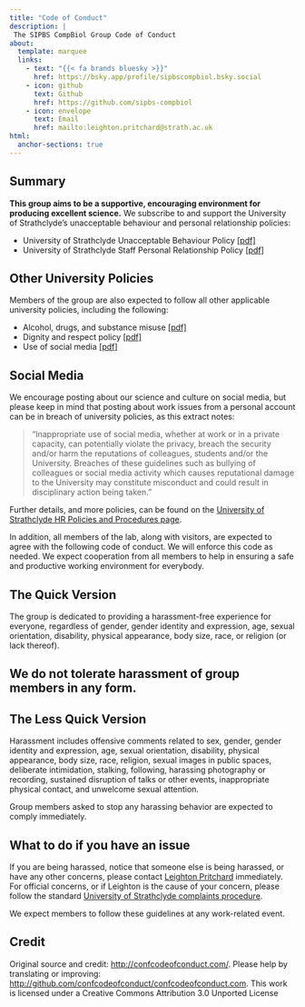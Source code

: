 ```yaml
---
title: "Code of Conduct"
description: |
 The SIPBS CompBiol Group Code of Conduct
about:
  template: marquee
  links:
    - text: "{{< fa brands bluesky >}}"
      href: https://bsky.app/profile/sipbscompbiol.bsky.social
    - icon: github
      text: Github
      href: https://github.com/sipbs-compbiol
    - icon: envelope
      text: Email
      href: mailto:leighton.pritchard@strath.ac.uk
html:
  anchor-sections: true
---
```


::: {.callout-important}
## Summary

**This group aims to be a supportive, encouraging environment for producing excellent science.** We subscribe to and support the University of Strathclyde's unacceptable behaviour and personal relationship policies:

- University of Strathclyde Unacceptable Behaviour Policy [[pdf]](https://www.strath.ac.uk/media/1newwebsite/documents/complaintsprocedure/Unacceptable_Behaviour_Policy.pdf)
- University of Strathclyde Staff Personal Relationship Policy [[pdf]](https://www.strath.ac.uk/media/ps/humanresources/policies/Staff_Personal_Relationships_Policy.pdf)
:::

::: {.callout-warning}
## Other University Policies

Members of the group are also expected to follow all other applicable university policies, including the following:

- Alcohol, drugs, and substance misuse [[pdf]](https://www.strath.ac.uk/media/ps/humanresources/policies/Alcohol_Drugs_Substances_Misuse_Policy.pdf)
- Dignity and respect policy [[pdf]](https://www.strath.ac.uk/media/ps/humanresources/policies/DignityandRespectPolicy.pdf)
- Use of social media [[pdf]](https://www.strath.ac.uk/media/ps/humanresources/policies/Guidance_on_the_Use_of_Social_Media.pdf)
:::

::: {.callout-tip collapse="true"}
## Social Media

We encourage posting about our science and culture on social media, but please keep in mind that posting about work issues from a personal account can be in breach of university policies, as this extract notes:

> "Inappropriate use of social media, whether at work or in a private capacity, can potentially violate the privacy, breach the security and/or harm the reputations of colleagues, students and/or the University. Breaches of these guidelines such as bullying of colleagues or social media activity which causes reputational damage to the University may constitute misconduct and could result in disciplinary action being taken."
:::

Further details, and more policies, can be found on the [University of Strathclyde HR Policies and Procedures page](https://www.strath.ac.uk/staff/policies/hr/).

In addition, all members of the lab, along with visitors, are expected to agree with the following code of conduct. We will enforce this code as needed. We expect cooperation from all members to help in ensuring a safe and productive working environment for everybody.

## The Quick Version

The group is dedicated to providing a harassment-free experience for everyone, regardless of gender, gender identity and expression, age, sexual orientation, disability, physical appearance, body size, race, or religion (or lack thereof).

::: {.callout-important}
## We do not tolerate harassment of group members in any form.
:::

## The Less Quick Version

Harassment includes offensive comments related to sex, gender, gender identity and expression, age, sexual orientation, disability, physical appearance, body size, race, religion, sexual images in public spaces, deliberate intimidation, stalking, following, harassing photography or recording, sustained disruption of talks or other events, inappropriate physical contact, and unwelcome sexual attention.

::: {.callout-important}
Group members asked to stop any harassing behavior are expected to comply immediately.
:::

::: {.callout-tip}
## What to do if you have an issue

If you are being harassed, notice that someone else is being harassed, or have any other concerns, please contact [Leighton Pritchard](mailto:leighton.pritchard@strath.ac.uk) immediately. For official concerns, or if Leighton is the cause of your concern, please follow the standard [University of Strathclyde complaints procedure](https://www.strath.ac.uk/contactus/complaintsprocedure/).
:::

We expect members to follow these guidelines at any work-related event.

::: {.callout-note collapse="true"}
## Credit

Original source and credit: [http://confcodeofconduct.com/](http://confcodeofconduct.com/). Please help by translating or improving: [http://github.com/confcodeofconduct/confcodeofconduct.com](http://github.com/confcodeofconduct/confcodeofconduct.com). This work is licensed under a Creative Commons Attribution 3.0 Unported License
:::